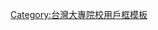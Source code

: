 {{Userbox
  |id=有嘉真好
  |id-c=#fff
  |info=<span style="color:white;">這個用户是'''[[國立嘉義大學|<span style="color:white;">國立嘉義大學</span>]]'''的學生、校友或教職人員。</span>
  |info-c=#000080
  |info-s=10
  |border-c=#CCCCFF
}}

<noinclude>[[Category:台灣大專院校用戶框模板]]</noinclude>
<includeonly>[[Category:國立嘉義大學維基人|{{PAGENAME}}]]</includeonly>